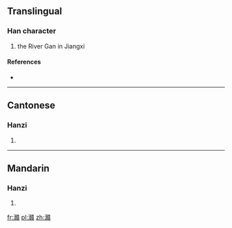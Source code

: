 ==Translingual==

===Han character===
{{Han char|rn=85|rad=水|as=24|sn=27|four=37186|canj=EYJC}}

# the River Gan in Jiangxi

====References====
* {{Han ref|kx=0664.280|dkj=18842|dj=1073.140|hdz=31799.060|uh=7068|ud=28776|bh=F9A2|bd=63906}}

----

==Cantonese==

===Hanzi===
{{yue-hanzi|jyut=|y=gam3}}

# {{defn|lang=yue|sort=水24}}

----

==Mandarin==

===Hanzi===
{{cmn-hanzi|pin=[[gǎn]] ([[gan3]])|wg=kan<sup>3</sup>}}

# {{defn|lang=cmn|sort=水24}}

[[fr:灨]]
[[pl:灨]]
[[zh:灨]]